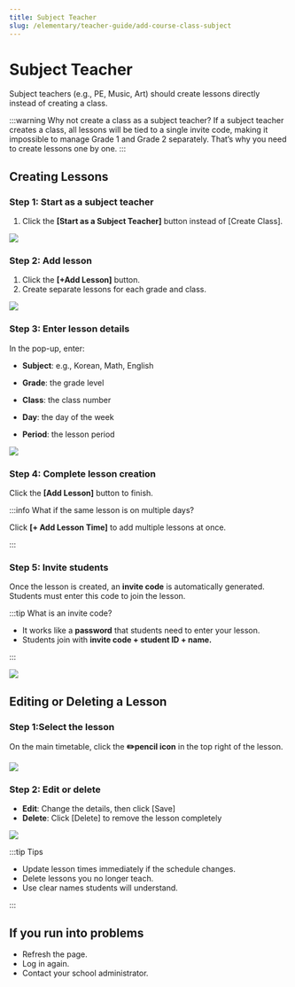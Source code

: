 ```yaml
---
title: Subject Teacher
slug: /elementary/teacher-guide/add-course-class-subject
---
```



# Subject Teacher

Subject teachers (e.g., PE, Music, Art) should create lessons directly instead of creating a class.

:::warning Why not create a class as a subject teacher?
If a subject teacher creates a class, all lessons will be tied to a single invite code, making it impossible to manage Grade 1 and Grade 2 separately.
That’s why you need to create lessons one by one.
:::

## Creating Lessons

### Step 1: Start as a subject teacher

1. Click the **[Start as a Subject Teacher]** button instead of [Create Class].

<Image src="/img/en/elementary/teacher/02-03.jpg" size="lg" />

### Step 2: Add lesson

1. Click the **[+Add Lesson]** button.
2. Create separate lessons for each grade and class.

<Image src="/img/en/elementary/teacher/02-04.jpg" size="lg" />

### Step 3: Enter lesson details

In the pop-up, enter:

- **Subject**: e.g., Korean, Math, English

- **Grade**: the grade level

- **Class**: the class number

- **Day**: the day of the week

- **Period**: the lesson period

<Image src="/img/en/elementary/teacher/03-02.jpg" size="lg" />

### Step 4: Complete lesson creation

Click the **[Add Lesson]** button to finish.

:::info What if the same lesson is on multiple days?

Click **[+ Add Lesson Time]** to add multiple lessons at once.

:::

### Step 5: Invite students

Once the lesson is created, an **invite code** is automatically generated. Students must enter this code to join the lesson.

:::tip What is an invite code?

- It works like a **password** that students need to enter your lesson.
- Students join with **invite code + student ID + name.**

:::

<Image src="/img/en/elementary/teacher/02-05.jpg" size="lg" />

## Editing or Deleting a Lesson

### Step 1:Select the lesson

On the main timetable, click the **✏️pencil icon** in the top right of the lesson.

<Image src="/img/en/elementary/teacher/03-03.jpg" size="lg" />

### Step 2: Edit or delete

- **Edit**: Change the details, then click [Save]
- **Delete**: Click [Delete] to remove the lesson completely

<Image src="/img/en/elementary/teacher/03-04.jpg" size="lg" />

:::tip Tips

- Update lesson times immediately if the schedule changes.
- Delete lessons you no longer teach.
- Use clear names students will understand.

:::

## If you run into problems

- Refresh the page.
- Log in again.
- Contact your school administrator.
